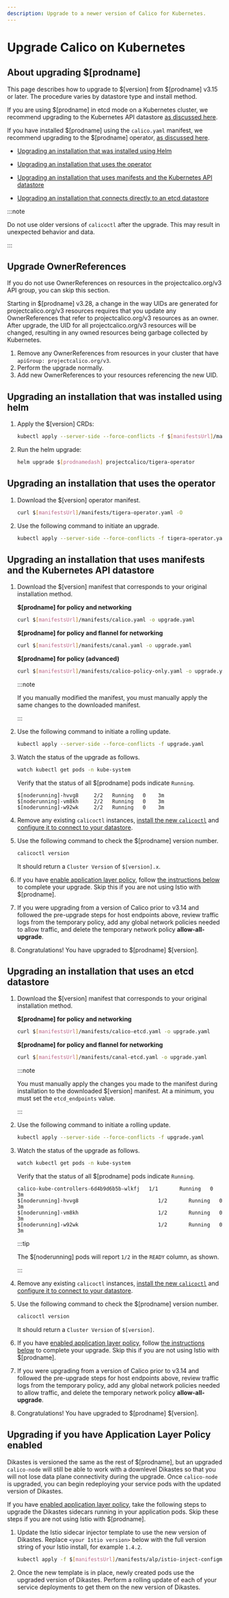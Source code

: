 ```yaml
---
description: Upgrade to a newer version of Calico for Kubernetes.
---
```



# Upgrade Calico on Kubernetes

## About upgrading $[prodname]

This page describes how to upgrade to $[version] from $[prodname] v3.15 or later. The
procedure varies by datastore type and install method.

If you are using $[prodname] in etcd mode on a Kubernetes cluster, we recommend upgrading to the Kubernetes API datastore [as discussed here](../datastore-migration.mdx).

If you have installed $[prodname] using the `calico.yaml` manifest, we recommend upgrading to the $[prodname] operator, [as discussed here](../operator-migration.mdx).

- [Upgrading an installation that was installed using Helm](#upgrading-an-installation-that-was-installed-using-helm)

- [Upgrading an installation that uses the operator](#upgrading-an-installation-that-uses-the-operator)

- [Upgrading an installation that uses manifests and the Kubernetes API datastore](#upgrading-an-installation-that-uses-manifests-and-the-kubernetes-api-datastore)

- [Upgrading an installation that connects directly to an etcd datastore](#upgrading-an-installation-that-uses-an-etcd-datastore)

:::note

Do not use older versions of `calicoctl` after the upgrade.
This may result in unexpected behavior and data.

:::

## Upgrade OwnerReferences

If you do not use OwnerReferences on resources in the projectcalico.org/v3 API group, you can skip this section.

Starting in $[prodname] v3.28, a change in the way UIDs are generated for projectcalico.org/v3 resources requires that you update any OwnerReferences
that refer to projectcalico.org/v3 resources as an owner. After upgrade, the UID for all projectcalico.org/v3 resources will be changed, resulting in any
owned resources being garbage collected by Kubernetes.

1. Remove any OwnerReferences from resources in your cluster that have `apiGroup: projectcalico.org/v3`.
1. Perform the upgrade normally.
1. Add new OwnerReferences to your resources referencing the new UID.

## Upgrading an installation that was installed using helm

1. Apply the $[version] CRDs:

   ```bash
   kubectl apply --server-side --force-conflicts -f $[manifestsUrl]/manifests/operator-crds.yaml
   ```

1. Run the helm upgrade:

   ```bash
   helm upgrade $[prodnamedash] projectcalico/tigera-operator
   ```

## Upgrading an installation that uses the operator

1. Download the $[version] operator manifest.

   ```bash
   curl $[manifestsUrl]/manifests/tigera-operator.yaml -O
   ```

1. Use the following command to initiate an upgrade.

   ```bash
   kubectl apply --server-side --force-conflicts -f tigera-operator.yaml
   ```

## Upgrading an installation that uses manifests and the Kubernetes API datastore

1. Download the $[version] manifest that corresponds to your original installation method.

   **$[prodname] for policy and networking**

   ```bash
   curl $[manifestsUrl]/manifests/calico.yaml -o upgrade.yaml
   ```

   **$[prodname] for policy and flannel for networking**

   ```bash
   curl $[manifestsUrl]/manifests/canal.yaml -o upgrade.yaml
   ```

   **$[prodname] for policy (advanced)**

   ```bash
   curl $[manifestsUrl]/manifests/calico-policy-only.yaml -o upgrade.yaml
   ```

   :::note

   If you manually modified the manifest, you must manually apply the
   same changes to the downloaded manifest.

   :::

1. Use the following command to initiate a rolling update.

   ```bash
   kubectl apply --server-side --force-conflicts -f upgrade.yaml
   ```

1. Watch the status of the upgrade as follows.

   ```bash
   watch kubectl get pods -n kube-system
   ```

   Verify that the status of all $[prodname] pods indicate `Running`.

   ```
   $[noderunning]-hvvg8     2/2   Running   0    3m
   $[noderunning]-vm8kh     2/2   Running   0    3m
   $[noderunning]-w92wk     2/2   Running   0    3m
   ```

1. Remove any existing `calicoctl` instances, [install the new `calicoctl`](../calicoctl/install.mdx)
   and [configure it to connect to your datastore](../calicoctl/configure/overview.mdx).

1. Use the following command to check the $[prodname] version number.

   ```bash
   calicoctl version
   ```

   It should return a `Cluster Version` of `$[version].x`.

1. If you have [enable application layer policy](../../network-policy/istio/app-layer-policy.mdx),
   follow [the instructions below](#upgrading-if-you-have-application-layer-policy-enabled) to complete your upgrade. Skip this if you are not using Istio with $[prodname].

1. If you were upgrading from a version of Calico prior to v3.14 and followed the pre-upgrade steps for host endpoints above, review traffic logs from the temporary policy,
   add any global network policies needed to allow traffic, and delete the temporary network policy **allow-all-upgrade**.

1. Congratulations! You have upgraded to $[prodname] $[version].

## Upgrading an installation that uses an etcd datastore

1. Download the $[version] manifest that corresponds to your original installation method.

   **$[prodname] for policy and networking**

   ```bash
   curl $[manifestsUrl]/manifests/calico-etcd.yaml -o upgrade.yaml
   ```

   **$[prodname] for policy and flannel for networking**

   ```bash
   curl $[manifestsUrl]/manifests/canal-etcd.yaml -o upgrade.yaml
   ```

   :::note

   You must manually apply the changes you made to the manifest
   during installation to the downloaded $[version] manifest. At a minimum,
   you must set the `etcd_endpoints` value.

   :::

1. Use the following command to initiate a rolling update.

   ```bash
   kubectl apply --server-side --force-conflicts -f upgrade.yaml
   ```

1. Watch the status of the upgrade as follows.

   ```bash
   watch kubectl get pods -n kube-system
   ```

   Verify that the status of all $[prodname] pods indicate `Running`.

   ```
   calico-kube-controllers-6d4b9d6b5b-wlkfj   1/1       Running   0          3m
   $[noderunning]-hvvg8                          1/2       Running   0          3m
   $[noderunning]-vm8kh                          1/2       Running   0          3m
   $[noderunning]-w92wk                          1/2       Running   0          3m
   ```

   :::tip

   The $[noderunning] pods will report `1/2` in the `READY` column, as shown.

   :::

1. Remove any existing `calicoctl` instances, [install the new `calicoctl`](../calicoctl/install.mdx)
   and [configure it to connect to your datastore](../calicoctl/configure/overview.mdx).

1. Use the following command to check the $[prodname] version number.

   ```bash
   calicoctl version
   ```

   It should return a `Cluster Version` of `$[version]`.

1. If you have [enabled application layer policy](../../network-policy/istio/app-layer-policy.mdx),
   follow [the instructions below](#upgrading-if-you-have-application-layer-policy-enabled) to complete your upgrade. Skip this if you are not using Istio with $[prodname].

1. If you were upgrading from a version of Calico prior to v3.14 and followed the pre-upgrade steps for host endpoints above, review traffic logs from the temporary policy,
   add any global network policies needed to allow traffic, and delete the temporary network policy **allow-all-upgrade**.

1. Congratulations! You have upgraded to $[prodname] $[version].

## Upgrading if you have Application Layer Policy enabled

Dikastes is versioned the same as the rest of $[prodname], but an upgraded `calico-node` will still be able to work with a downlevel Dikastes
so that you will not lose data plane connectivity during the upgrade. Once `calico-node` is upgraded, you can begin redeploying your service pods
with the updated version of Dikastes.

If you have [enabled application layer policy](../../network-policy/istio/app-layer-policy.mdx),
take the following steps to upgrade the Dikastes sidecars running in your application pods. Skip these steps if you are not using Istio with $[prodname].

1. Update the Istio sidecar injector template to use the new version of Dikastes. Replace `<your Istio version>` below with
   the full version string of your Istio install, for example `1.4.2`.

   ```bash
   kubectl apply -f $[manifestsUrl]/manifests/alp/istio-inject-configmap-<your Istio version>.yaml
   ```

1. Once the new template is in place, newly created pods use the upgraded version of Dikastes. Perform a rolling update of each of your service deployments
   to get them on the new version of Dikastes.

<AutoHostendpointsMigrate orch='Kubernetes' />
